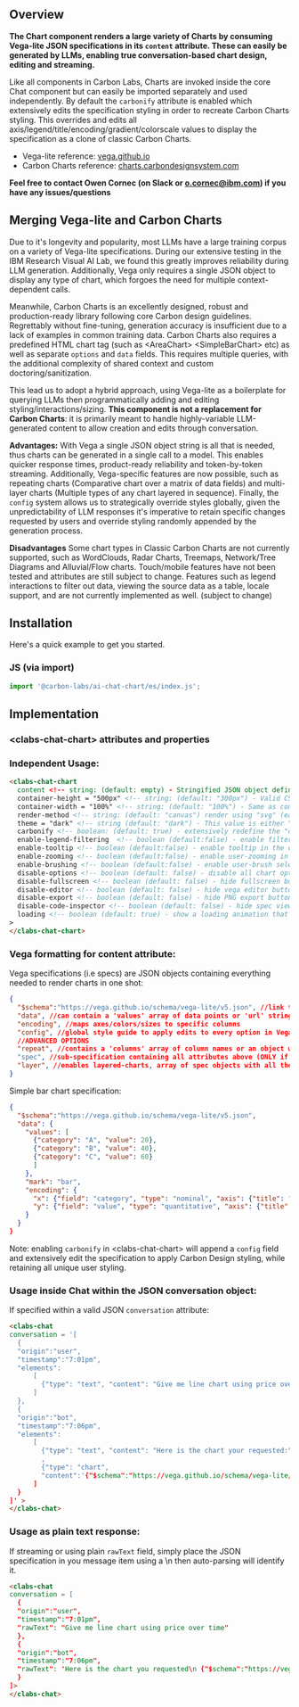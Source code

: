 
<Meta of={ChartElementStories} />

## Overview

**The Chart component renders a large variety of Charts by consuming Vega-lite JSON specifications in its `content` attribute. These can easily be generated by LLMs, enabling true conversation-based chart design, editing and streaming.**

Like all components in Carbon Labs, Charts are invoked inside the core Chat component but can easily be imported separately and used independently. By default the `carbonify` attribute is enabled which extensively edits the specification styling in order to recreate Carbon Charts styling. This overrides and edits all axis/legend/title/encoding/gradient/colorscale values to display the specification as a clone of classic Carbon Charts.

* Vega-lite reference: [vega.github.io](https://vega.github.io/vega-lite/)
* Carbon Charts reference: 
[charts.carbondesignsystem.com](https://charts.carbondesignsystem.com/?path=/story/docs--welcome)

**Feel free to contact Owen Cornec (on Slack or o.cornec@ibm.com) if you have any issues/questions**


## Merging Vega-lite and Carbon Charts

Due to it's longevity and popularity, most LLMs have a large training corpus on a variety of Vega-lite specifications. During our extensive testing in the IBM Research Visual AI Lab, we found this greatly improves reliability during LLM generation. Additionally, Vega only requires a single JSON object to display any type of chart, which forgoes the need for multiple context-dependent calls.

Meanwhile, Carbon Charts is an excellently designed, robust and production-ready library following core Carbon design guidelines. Regrettably without fine-tuning, generation accuracy is insufficient due to a lack of examples in common training data. Carbon Charts also requires a predefined HTML chart tag (such as &lt;AreaChart&gt; &lt;SimpleBarChart&gt; etc) as well as separate `options` and `data` fields. This requires multiple queries, with the additional complexity of shared context and custom doctoring/sanitization. 

This lead us to adopt a hybrid approach, using Vega-lite as a boilerplate for querying LLMs then programmatically adding and editing styling/interactions/sizing. **This component is not a replacement for Carbon Charts**: it is primarily meant to handle highly-variable LLM-generated content to allow creation and edits through conversation.

**Advantages:**
With Vega a single JSON object string is all that is needed, thus charts can be generated in a single call to a model. This enables quicker response times, product-ready reliability and token-by-token streaming. Additionally, Vega-specific features are now possible, such as repeating charts (Comparative chart over a matrix of data fields) and multi-layer charts (Multiple types of any chart layered in sequence). Finally, the `config` system allows us to strategically override styles globally, given the unpredictability of LLM responses it's imperative to retain specific changes requested by users and override styling randomly appended by the generation process.

**Disadvantages**
Some chart types in Classic Carbon Charts are not currently supported, such as WordClouds, Radar Charts, Treemaps, Network/Tree Diagrams and Alluvial/Flow charts. Touch/mobile features have not been tested and attributes are still subject to change. Features such as legend interactions to filter out data, viewing the source data as a table, locale support, and are not currently implemented as well. (subject to change)

## Installation

Here's a quick example to get you started.

### JS (via import)

```javascript
import '@carbon-labs/ai-chat-chart/es/index.js';
```

## Implementation

### &lt;clabs-chat-chart&gt; attributes and properties
<ArgTypes story="Playground"/>

### Independent Usage:

```html
<clabs-chat-chart
  content <!-- string: (default: empty) - Stringified JSON object defining a Vega-lite V5 chart specification. Specifications must contain $schema, data and encoding -->
  container-height = "500px" <!-- string: (default: "300px") - Valid CSS string to define chart height, applied to chart container while specification is automatically set to height="container" to fill the parent container height -->
  container-width = "100%" <!-- string: (default: "100%") - Same as container-height, a CSS string to define the width, applied to chart container  -->
  render-method <!-- string: (default: "canvas") render using "svg" (easier to inspect in the DOM) or "canvas" (better performance) -->
  theme = "dark" <!-- string (default: "dark") - This value is either "dark" or "light" and displays the chart using Carbon Chart theme colors. -->
  carbonify <!-- boolean: (default: true) - extensively redefine the "config" field of the specification to apply Carbon Chart styling to chart defined in the specification (may override user-defined color/gradient/scale selections) -->
  enable-legend-filtering  <!-- boolean (default:false) - enable filtering of data points when clicking legend -->
  enable-tooltip <!-- boolean (default:false) - enable tooltip in the chart component -->
  enable-zooming <!-- boolean (default:false) - enable user-zooming in the chart component -->
  enable-brushing <!-- boolean (default:false) - enable user-brush selection to fetch groups of elements -->
  disable-options <!-- boolean (default: false) - disable all chart option buttons, supercedes all other individual button options below -->
  disable-fullscreen <!-- boolean (default: false) - hide fullscreen button  -->
  disable-editor <!-- boolean (default: false) - hide vega editor button  -->
  disable-export <!-- boolean (default: false) - hide PNG export button  -->
  disable-code-inspector <!-- boolean (default: false) - hide spec viewer button   -->
  loading <!-- boolean (default: true) - show a loading animation that fills the container. When providing a complete string, the chart will auto-render and this will be set to false. If streaming: raw json text data will be incrementally displayed here until complete and validated, then the chart is rendered.  -->
>
</clabs-chat-chart>
```

### Vega formatting for content attribute:
Vega specifications (i.e specs) are JSON objects containing everything needed to render charts in one shot:

```json
{
  "$schema":"https://vega.github.io/schema/vega-lite/v5.json", //link to Vega-lite schema to interpret attributes (Only V5 is supported)
  "data", //can contain a 'values' array of data points or 'url' string linking to a dataset
  "encoding", //maps axes/colors/sizes to specific columns
  "config", //global style guide to apply edits to every option in Vega-lite
  //ADVANCED OPTIONS
  "repeat", //contains a 'columns' array of column names or an object with 'column' and 'rows'. If repeat is enabled, the entire spec should be placed in 'spec' below:
  "spec", //sub-specification containing all attributes above (ONLY if repeat is defined)
  "layer", //enables layered-charts, array of spec objects with all the above attributes (data, encoding, config), the core parent config will be retooled to force-apply styling to children with the carbonify option
}
```

Simple bar chart specification:
```json
{
  "$schema":"https://vega.github.io/schema/vega-lite/v5.json",
  "data": {
    "values": [
      {"category": "A", "value": 20},
      {"category": "B", "value": 40},
      {"category": "C", "value": 60}
      ]
    },
    "mark": "bar",
    "encoding": {
      "x": {"field": "category", "type": "nominal", "axis": {"title": "Category"}},
      "y": {"field": "value", "type": "quantitative", "axis": {"title": "Value"}}
    }
  }
}
```
Note: enabling `carbonify` in &lt;clabs-chat-chart&gt; will append a `config` field and extensively edit the specification to apply Carbon Design styling, while retaining all unique user styling.

### Usage inside Chat within the JSON conversation object:
If specified within a valid JSON `conversation` attribute: 

```html
<clabs-chat
conversation = '[
  {
  "origin":"user",
  "timestamp":"7:01pm",
  "elements":
      [
        {"type": "text", "content": "Give me line chart using price over time"}
      ]
  },
  {
  "origin":"bot",
  "timestamp":"7:06pm",
  "elements":
      [
        {"type": "text", "content": "Here is the chart your requested:"}
        ,
        {"type": "chart",
        "content":'{"$schema":"https://vega.github.io/schema/vega-lite/v5.json","data": ..., "encoding": ...}'}
      ]
  }
]' >
</clabs-chat>
```

### Usage as plain text response:
If streaming or using plain `rawText` field, simply place the JSON specification in you message item using a \\n then auto-parsing will identify it.

```html
<clabs-chat
conversation = [
  {
  "origin":"user",
  "timestamp":"7:01pm",
  "rawText": "Give me line chart using price over time"
  },
  {
  "origin":"bot",
  "timestamp":"7:06pm",
  "rawText": 'Here is the chart you requested\n {"$schema":"https://vega.github.io/schema/vega-lite/v5.json","data": ..., "encoding": ...}'
  }
]>
</clabs-chat>
```



